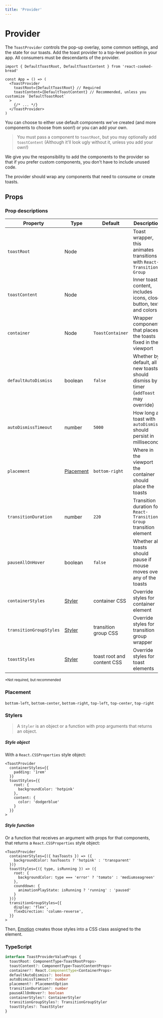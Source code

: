 ```yaml
---
title: 'Provider'
---
```


# Provider

The `ToastProvider` controls the pop-up overlay, some common settings, and the state for our toasts. Add the toast provider to a top-level position in your app. All consumers must be descendants of the provider.

```tsx
import { DefaultToastRoot, DefaultToastContent } from 'react-cooked-bread'

const App = () => (
  <ToastProvider
    toastRoot={DefaultToastRoot} // Required
    toastContent={DefaultToastContent} // Recommended, unless you customize `DefaultToastRoot`
  >
    {/* ... */}
  </ToastProvider>
)
```

You can choose to either use default components we've created (and more components to choose from soon!) or you can add your own.

> You must pass a component to `toastRoot`, but you may optionally add `toastContent` (Although it'll look ugly without it, unless you add your own!)

We give you the responsibility to add the components to the provider so that if you prefer custom components, you don't have to include unused code.

The provider should wrap any components that need to consume or create toasts.

## Props

### Prop descriptions

| Property                | Type                    | Default                    | Description                                                                            | Required |
| ----------------------- | ----------------------- | -------------------------- | -------------------------------------------------------------------------------------- | -------- |
| `toastRoot`             | Node                    |                            | Toast wrapper, this animates transitions with `React-Transition-Group`                 | ✔        |
| `toastContent`          | Node                    |                            | Inner toast content, includes icons, close button, text and colors                     | \*       |
| `container`             | Node                    | `ToastContainer`           | Wrapper component that places the toasts fixed in the viewport                         |          |
| `defaultAutoDismiss`    | boolean                 | `false`                    | Whether by default, all new toasts should dismiss by a timer (`addToast` may override) |          |
| `autoDismissTimeout`    | number                  | `5000`                     | How long a toast with `autoDismiss` should persist in milliseconds                     |          |
| `placement`             | [Placement](#placement) | `bottom-right`             | Where in the viewport the container should place the toasts                            |          |
| `transitionDuration`    | number                  | `220`                      | Transition duration for `React-Transition-Group` transition element                    |          |
| `pauseAllOnHover`       | boolean                 | `false`                    | Whether all toasts should pause if mouse moves over any of the toasts                  |          |
| `containerStyles`       | [Styler](#stylers)      | container CSS              | Override styles for container element                                                  |          |
| `transitionGroupStyles` | [Styler](#stylers)      | transition group CSS       | Override styles for transition group wrapper                                           |          |
| `toastStyles`           | [Styler](#stylers)      | toast root and content CSS | Override styles for toast elements                                                     |          |

<small>*Not required, but recommended</small>

### Placement

`bottom-left`, `bottom-center`, `bottom-right`, `top-left`, `top-center`, `top-right`

### Stylers

> A `Styler` is an object or a function with prop arguments that returns an object.

##### Style object

With a `React.CSSProperties` style object:

```tsx
<ToastProvider
  containerStyles={{
    padding: '1rem'
  }}
  toastStyles={{
    root: {
      backgroundColor: 'hotpink'
    },
    content: {
      color: 'dodgerblue'
    }
  }}
>
```

##### Style function

Or a function that receives an argument with props for that components, that returns a `React.CSSProperties` style object:

```tsx
<ToastProvider
  containerStyles={({ hasToasts }) => ({
    backgroundColor: hasToasts ? 'hotpink' : 'transparent'
  })}
  toastStyles={({ type, isRunning }) => ({
    root: {
      backgroundColor: type === 'error' ? 'tomato' : 'mediumseagreen'
    },
    counddown: {
      animationPlayState: isRunning ? 'running' : 'paused'
    }
  })}
  transitionGroupStyles={{
    display: 'flex',
    flexDirection: 'column-reverse',
  }}
>
```

Then, [Emotion](https://github.com/emotion-js/emotion) creates those styles into a CSS class assigned to the element.

### TypeScript

```ts
interface ToastProviderValueProps {
  toastRoot: ComponentType<ToastRootProps>
  toastContent?: ComponentType<ToastContentProps>
  container?: React.ComponentType<ContainerProps>
  defaultAutoDismiss?: boolean
  autoDismissTimeout?: number
  placement?: PlacementOption
  transitionDuration?: number
  pauseAllOnHover?: boolean
  containerStyles?: ContainerStyler
  transitionGroupStyles?: TransitionGroupStyler
  toastStyles?: ToastStyler
}
```
